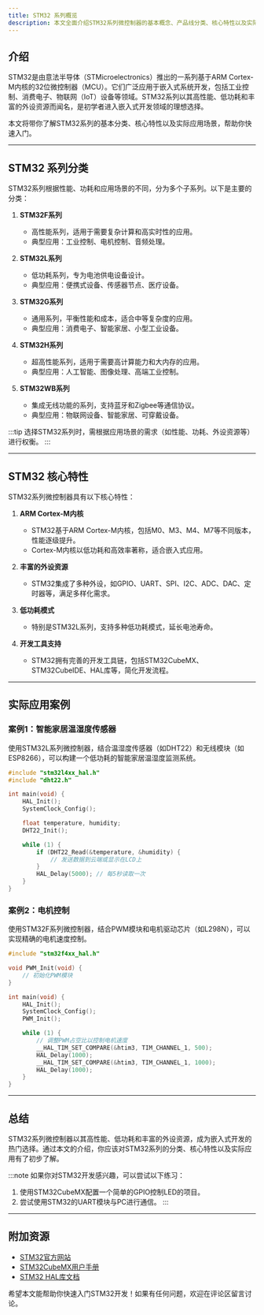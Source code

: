 ```yaml
---
title: STM32 系列概览
description: 本文全面介绍STM32系列微控制器的基本概念、产品线分类、核心特性以及实际应用场景，帮助初学者快速了解STM32系列。
---
```


## 介绍

STM32是由意法半导体（STMicroelectronics）推出的一系列基于ARM Cortex-M内核的32位微控制器（MCU）。它们广泛应用于嵌入式系统开发，包括工业控制、消费电子、物联网（IoT）设备等领域。STM32系列以其高性能、低功耗和丰富的外设资源而闻名，是初学者进入嵌入式开发领域的理想选择。

本文将带你了解STM32系列的基本分类、核心特性以及实际应用场景，帮助你快速入门。

---

## STM32 系列分类

STM32系列根据性能、功耗和应用场景的不同，分为多个子系列。以下是主要的分类：

1. **STM32F系列**  
   - 高性能系列，适用于需要复杂计算和高实时性的应用。
   - 典型应用：工业控制、电机控制、音频处理。

2. **STM32L系列**  
   - 低功耗系列，专为电池供电设备设计。
   - 典型应用：便携式设备、传感器节点、医疗设备。

3. **STM32G系列**  
   - 通用系列，平衡性能和成本，适合中等复杂度的应用。
   - 典型应用：消费电子、智能家居、小型工业设备。

4. **STM32H系列**  
   - 超高性能系列，适用于需要高计算能力和大内存的应用。
   - 典型应用：人工智能、图像处理、高端工业控制。

5. **STM32WB系列**  
   - 集成无线功能的系列，支持蓝牙和Zigbee等通信协议。
   - 典型应用：物联网设备、智能家居、可穿戴设备。

:::tip
选择STM32系列时，需根据应用场景的需求（如性能、功耗、外设资源等）进行权衡。
:::

---

## STM32 核心特性

STM32系列微控制器具有以下核心特性：

1. **ARM Cortex-M内核**  
   - STM32基于ARM Cortex-M内核，包括M0、M3、M4、M7等不同版本，性能逐级提升。
   - Cortex-M内核以低功耗和高效率著称，适合嵌入式应用。

2. **丰富的外设资源**  
   - STM32集成了多种外设，如GPIO、UART、SPI、I2C、ADC、DAC、定时器等，满足多样化需求。

3. **低功耗模式**  
   - 特别是STM32L系列，支持多种低功耗模式，延长电池寿命。

4. **开发工具支持**  
   - STM32拥有完善的开发工具链，包括STM32CubeMX、STM32CubeIDE、HAL库等，简化开发流程。

---

## 实际应用案例

### 案例1：智能家居温湿度传感器
使用STM32L系列微控制器，结合温湿度传感器（如DHT22）和无线模块（如ESP8266），可以构建一个低功耗的智能家居温湿度监测系统。

```c
#include "stm32l4xx_hal.h"
#include "dht22.h"

int main(void) {
    HAL_Init();
    SystemClock_Config();

    float temperature, humidity;
    DHT22_Init();

    while (1) {
        if (DHT22_Read(&temperature, &humidity) {
            // 发送数据到云端或显示在LCD上
        }
        HAL_Delay(5000); // 每5秒读取一次
    }
}
```

### 案例2：电机控制
使用STM32F系列微控制器，结合PWM模块和电机驱动芯片（如L298N），可以实现精确的电机速度控制。

```c
#include "stm32f4xx_hal.h"

void PWM_Init(void) {
    // 初始化PWM模块
}

int main(void) {
    HAL_Init();
    SystemClock_Config();
    PWM_Init();

    while (1) {
        // 调整PWM占空比以控制电机速度
        __HAL_TIM_SET_COMPARE(&htim3, TIM_CHANNEL_1, 500);
        HAL_Delay(1000);
        __HAL_TIM_SET_COMPARE(&htim3, TIM_CHANNEL_1, 1000);
        HAL_Delay(1000);
    }
}
```

---

## 总结

STM32系列微控制器以其高性能、低功耗和丰富的外设资源，成为嵌入式开发的热门选择。通过本文的介绍，你应该对STM32系列的分类、核心特性以及实际应用有了初步了解。

:::note
如果你对STM32开发感兴趣，可以尝试以下练习：
1. 使用STM32CubeMX配置一个简单的GPIO控制LED的项目。
2. 尝试使用STM32的UART模块与PC进行通信。
:::

---

## 附加资源

- [STM32官方网站](https://www.st.com/en/microcontrollers-microprocessors/stm32-32-bit-arm-cortex-mcus.html)
- [STM32CubeMX用户手册](https://www.st.com/resource/en/user_manual/dm00104712-stm32cubemx-for-stm32-configuration-and-initialization-c-code-generation-stmicroelectronics.pdf)
- [STM32 HAL库文档](https://www.st.com/resource/en/user_manual/dm00105879-description-of-stm32f4-hal-and-lowlayer-drivers-stmicroelectronics.pdf)

希望本文能帮助你快速入门STM32开发！如果有任何问题，欢迎在评论区留言讨论。